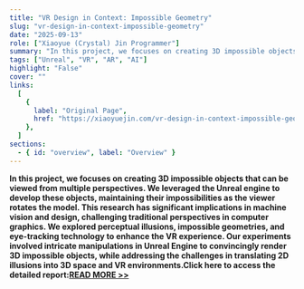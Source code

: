 ```yaml
---
title: "VR Design in Context: Impossible Geometry"
slug: "vr-design-in-context-impossible-geometry"
date: "2025-09-13"
role: ["Xiaoyue (Crystal) Jin Programmer"]
summary: "In this project, we focuses on creating 3D impossible objects that can be viewed from multiple perspectives. We leveraged the Unreal engine to develop these objects, maintaining their impossibilities as the viewer rotates the model. This research has significant implications in m"
tags: ["Unreal", "VR", "AR", "AI"]
highlight: "False"
cover: ""
links:
  [
    {
      label: "Original Page",
      href: "https://xiaoyuejin.com/vr-design-in-context-impossible-geometry/",
    },
  ]
sections:
  - { id: "overview", label: "Overview" }
---
```


**In this project, we focuses on creating 3D impossible objects that can be viewed from multiple perspectives. We leveraged the Unreal engine to develop these objects, maintaining their impossibilities as the viewer rotates the model. This research has significant implications in machine vision and design, challenging traditional perspectives in computer graphics. We explored perceptual illusions, impossible geometries, and eye-tracking technology to enhance the VR experience. Our experiments involved intricate manipulations in Unreal Engine to convincingly render 3D impossible objects, while addressing the challenges in translating 2D illusions into 3D space and VR environments.**Click here to access the detailed report:**[READ MORE >>](https://assets.nicepagecdn.com/a7c2be37/6110704/files/VRDesignincontextgroupfinalreport.pdf)**
